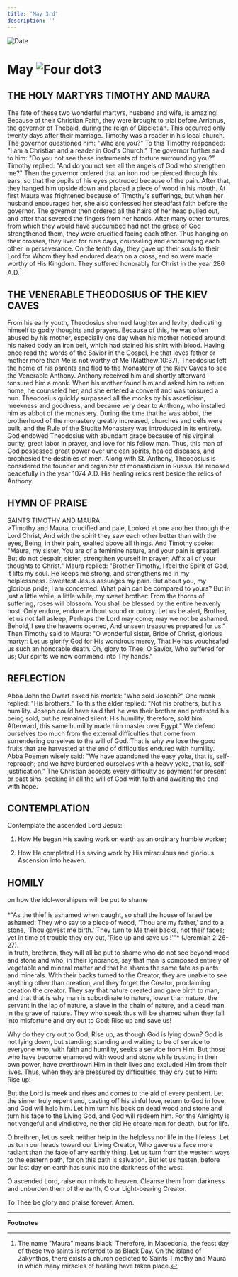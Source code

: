 ```yaml
---
title: 'May 3rd'
description: ''
---
```


<RunningHead />
<Image src="/title-imprint.png" height={68} width={50} alt="Date" className="title-imprint"/>

# <div id="date">May <Image className="four-dot" src="/four-dot.png" height={15} width={15} alt="Four dot" />3</div>

## THE HOLY MARTYRS TIMOTHY AND MAURA

The fate of these two wonderful martyrs, husband and wife, is amazing! Because of their Christian Faith, they were brought to trial before Arrianus, the governor of Thebaid, during the reign of Diocletian. This occurred only twenty days after their marriage. Timothy was a reader in his local church. The governor questioned him: "Who are you?" To this Timothy responded: "I am a Christian and a reader in God's Church." The governor further said to him: "Do you not see these instruments of torture surrounding you?" Timothy replied: "And do you not see all the angels of God who strengthen me?" Then the governor ordered that an iron rod be pierced through his ears, so that the pupils of his eyes protruded because of the pain. After that, they hanged him upside down and placed a piece of wood in his mouth. At first Maura was frightened because of Timothy's sufferings, but when her husband encouraged her, she also confessed her steadfast faith before the governor. The governor then ordered all the hairs of her head pulled out, and after that severed the fingers from her hands. After many other tortures, from which they would have succumbed had not the grace of God strengthened them, they were crucified facing each other. Thus hanging on their crosses, they lived for nine days, counseling and encouraging each other in perseverance. On the tenth day, they gave up their souls to their Lord for Whom they had endured death on a cross, and so were made worthy of His Kingdom. They suffered honorably for Christ in the year 286 A.D.[^1]

## THE VENERABLE THEODOSIUS OF THE KIEV CAVES

From his early youth, Theodosius shunned laughter and levity, dedicating himself to godly thoughts and prayers. Because of this, he was often abused by his mother, especially one day when his mother noticed around his naked body an iron belt, which had stained his shirt with blood. Having once read the words of the Savior in the Gospel, He that loves father or mother more than Me is not worthy of Me (Matthew 10:37), Theodosius left the home of his parents and fled to the Monastery of the Kiev Caves to see the Venerable Anthony. Anthony received him and shortly afterward tonsured him a monk. When his mother found him and asked him to return home, he counseled her, and she entered a convent and was tonsured a nun. Theodosius quickly surpassed all the monks by his asceticism, meekness and goodness, and became very dear to Anthony, who installed him as abbot of the monastery. During the time that he was abbot, the brotherhood of the monastery greatly increased, churches and cells were built, and the Rule of the Studite Monastery was introduced in its entirety. God endowed Theodosius with abundant grace because of his virginal purity, great labor in prayer, and love for his fellow man. Thus, this man of God possessed great power over unclean spirits, healed diseases, and prophesied the destinies of men. Along with St. Anthony, Theodosius is considered the founder and organizer of monasticism in Russia. He reposed peacefully in the year 1074 A.D. His healing relics rest beside the relics of Anthony.


## HYMN OF PRAISE
<div style={{textAlign:'center', color:'crimson', fontWeight:'bold'}}>
SAINTS TIMOTHY AND MAURA
</div>
>Timothy and Maura, crucified and pale,  
Looked at one another through the Lord Christ,  
And with the spirit they saw each other better than with the eyes,  
Being, in their pain, exalted above all things.  
And Timothy spoke: "Maura, my sister,  
You are of a feminine nature, and your pain is greater!  
But do not despair, sister, strengthen yourself in prayer;  
Affix all of your thoughts to Christ."  
Maura replied: "Brother Timothy,  
I feel the Spirit of God, it lifts my soul.  
He keeps me strong, and strengthens me in my helplessness.  
Sweetest Jesus assuages my pain.  
But about you, my glorious pride, I am concerned.  
What pain can be compared to yours?  
But in just a little while, a little while, my sweet brother:  
From the thorns of suffering, roses will blossom.  
You shall be blessed by the entire heavenly host.  
Only endure, endure without sound or outcry.  
Let us be alert, Brother, let us not fall asleep;  
Perhaps the Lord may come; may we not be ashamed.  
Behold, I see the heavens opened,  
And unseen treasures prepared for us."  
Then Timothy said to Maura: "O wonderful sister,  
Bride of Christ, glorious martyr:  
Let us glorify God for His wondrous mercy,  
That He has vouchsafed us such an honorable death.  
Oh, glory to Thee, O Savior, Who suffered for us;  
Our spirits we now commend into Thy hands."  


## REFLECTION
Abba John the Dwarf asked his monks: "Who sold Joseph?" One monk replied: "His brothers." To this the elder replied: "Not his brothers, but his humility. Joseph could have said that he was their brother and protested his being sold, but he remained silent. His humility, therefore, sold him. Afterward, this same humility made him master over Egypt." We defend ourselves too much from the external difficulties that come from surrendering ourselves to the will of God. That is why we lose the good fruits that are harvested at the end of difficulties endured with humility. Abba Poemen wisely said: "We have abandoned the easy yoke, that is, self-reproach; and we have burdened ourselves with a heavy yoke, that is, self-justification." The Christian accepts every difficulty as payment for present or past sins, seeking in all the will of God with faith and awaiting the end with hope.


## CONTEMPLATION

Contemplate the ascended Lord Jesus:

1. How He began His saving work on earth as an ordinary humble worker;

2. How He completed His saving work by His miraculous and glorious Ascension into heaven.


## HOMILY
<div style={{textAlign:'center', color:'crimson', fontWeight:'bold'}}>
on how the idol-worshipers will be put to shame
</div><br />
<div style={{textAlign:'right'}}>
*"As the thief is ashamed when caught, so shall the house of Israel be ashamed: They who say to a piece of wood, 'Thou are my father,' and to a stone, 'Thou gavest me birth.' They turn to Me their backs, not their faces; yet in time of trouble they cry out, 'Rise up and save us !'"* (Jeremiah 2:26-27).
</div>
In truth, brethren, they will all be put to shame who do not see beyond wood and stone and who, in their ignorance, say that man is composed entirely of vegetable and mineral matter and that he shares the same fate as plants and minerals. With their backs turned to the Creator, they are unable to see anything other than creation, and they forget the Creator, proclaiming creation the creator. They say that nature created and gave birth to man, and that that is why man is subordinate to nature, lower than nature, the servant in the lap of nature, a slave in the chain of nature, and a dead man in the grave of nature. They who speak thus will be shamed when they fall into misfortune and cry out to God: Rise up and save us!

Why do they cry out to God, Rise up, as though God is lying down? God is not lying down, but standing; standing and waiting to be of service to everyone who, with faith and humility, seeks a service from Him. But those who have become enamored with wood and stone while trusting in their own power, have overthrown Him in their lives and excluded Him from their lives. Thus, when they are pressured by difficulties, they cry out to Him: Rise up!

But the Lord is meek and rises and comes to the aid of every penitent. Let the sinner truly repent and, casting off his sinful love, return to God in love, and God will help him. Let him turn his back on dead wood and stone and turn his face to the Living God, and God will redeem him. For the Almighty is not vengeful and vindictive, neither did He create man for death, but for life.

O brethren, let us seek neither help in the helpless nor life in the lifeless. Let us turn our heads toward our Living Creator, Who gave us a face more radiant than the face of any earthly thing. Let us turn from the western ways to the eastern path, for on this path is salvation. But let us hasten, before our last day on earth has sunk into the darkness of the west.

O ascended Lord, raise our minds to heaven. Cleanse them from darkness and unburden them of the earth, O our Light-bearing Creator.

To Thee be glory and praise forever. Amen.

---
**Footnotes**

[^1]: The name "Maura" means black.  Therefore, in Macedonia, the feast day of these two saints is referred to as Black Day.  On the island of Zakynthos, there exists a church dedicted to Saints Timothy and Maura in which many miracles of healing have taken place.